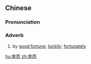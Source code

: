 ==Chinese==
{{zh-forms}}

===Pronunciation===
{{zh-pron
|m=xìng'ér
|c=hang6 ji4
|mn=qz:hěng-lî/xm:hēng-lî/zz:hēng-jî
|cat=adv
}}

===Adverb===
{{zh-adv}}

# by [[good fortune]]; [[luckily]]; [[fortunately]]

[[hu:幸而]]
[[zh:幸而]]